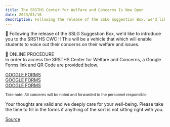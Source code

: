 ```yaml
---
title: The SRSTHS Center for Welfare and Concerns Is Now Open
date: 2023/01/16
description: Following the release of the SSLG Suggestion Box, we'd like to introduce you to the SRSTHS CWC! This will be a vehicle that which will enable students to voice out their concerns on their welfare and issues.
---
```


🚨 Following the release of the SSLG Suggestion Box, we'd like to introduce
you to the SRSTHS CWC !! This will be a vehicle that which will enable students to voice out their concerns on their welfare and issues.

📌 ONLINE PROCEDURE  
In order to access the SRSTHS Center for Welfare and Concerns, a Google Forms link and QR Code are provided below.

[GOOGLE FORMS](https://bit.ly/SRSTHS-CWC)  
[GOOGLE FORMS](https://bit.ly/SRSTHS-CWC)  
[GOOGLE FORMS](https://bit.ly/SRSTHS-CWC)  

<sup>
    Take note: All concerns will be noted and forwarded to the personnel
    responsible.
</sup>

Your thoughts are valid and we deeply care for your well-being. Please take the time to fill in the forms if anything of the sort is not sitting right with you.

[Source](https://www.facebook.com/starsciSSLG/posts/pfbid0z2QrPuS4JSCLwLBHoVKjJzZgEppDhtGy8Fr5L7P29zotMgkbhAWZHyH3SY51rbPnl)